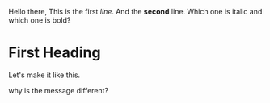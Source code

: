 Hello there,
This is the first *line*.
And the **second** line.
Which one is italic and which one is bold?

# First Heading

Let's make it like this.

why is the message different?
